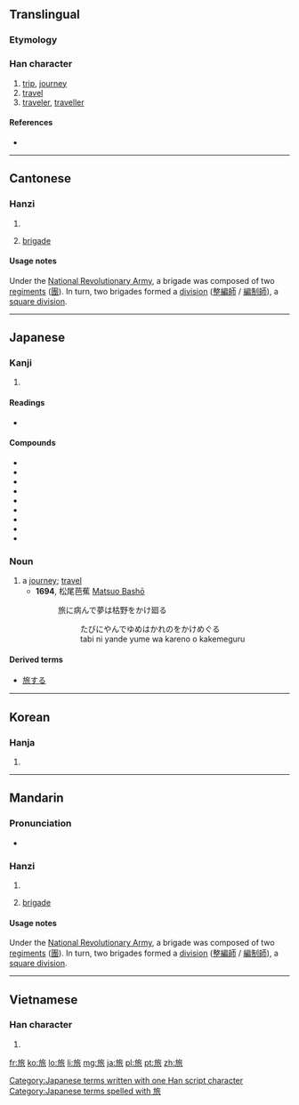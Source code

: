 ==Translingual==

===Etymology===
{{Han compound|㫃|从|t2=together|ls=ic}}

===Han character===
{{Han char|rn=70|rad=方|as=06|sn=10|four=0823<sub>2</sub>|canj=卜尸人竹女 (YSOHV)}}

# [[trip]], [[journey]]
# [[travel]]
# [[traveler]], [[traveller]]

====References====
* {{Han ref|kx=0483.020|dkj=13644|dj=0845.020|hdz=32178.070|uh=65C5|ud=26053|bh=AEC8|bd=44744}}

----

==Cantonese==

===Hanzi===
{{yue-hanzi|jyut=[[leoi5]]|y=leui5}}

# {{defn|lang=yue|sort=方06}}
# {{military|lang=yue}} [[brigade]]

====Usage notes====
{{sense|military}} Under the [[w:National Revolutionary Army|National Revolutionary Army]], a brigade was composed of two [[regiment]]s ([[團]]). In turn, two brigades formed a [[division]] ([[整編師]] / [[編制師]]), a [[square division]].

----

==Japanese==

===Kanji===
{{ja-kanji|grade=3|rs=方06}}

# {{defn|lang=ja|sort=方06}}

====Readings====
* {{ja-readings|on=[[りょ]] (ryo)|kun=[[たび]] (tabi)}}

====Compounds====
* {{l|ja|sc=Jpan|旅先|tr=たびさき, tabisaki}}
* {{l|ja|sc=Jpan|旅路|tr=たびじ, tabiji}}
* {{l|ja|sc=Jpan|旅立|tr=たびだち, tabidachi}}
* {{l|ja|sc=Jpan|旅人|tr=たびびと, tabibito}}
* {{l|ja|sc=Jpan|旅館|tr=りょかん, ryokan}}
* {{l|ja|sc=Jpan|旅券|tr=りょけん, ryoken}}
* {{l|ja|sc=Jpan|旅行|tr=りょこう, ryokō}}
* {{l|ja|sc=Jpan|旅団|tr=りょだん, ryodan}}
* {{l|ja|sc=Jpan|旅費|tr=りょひ, ryohi}}

===Noun===
{{ja-noun|k|hira=たび|rom=tabi}}

# a [[journey]]; [[travel]]
#* '''1694''', 松尾芭蕉 [[w:Matsuo Bashō|Matsuo Bashō]]
#*: 旅に病んで夢は枯野をかけ廻る
#*:: たびにやんでゆめはかれのをかけめぐる
#*:: tabi ni yande yume wa kareno o kakemeguru

====Derived terms====
* [[旅する]]

[[Category:Japanese terms written with one Han script character]]
[[Category:Japanese terms spelled with 旅]]
----

==Korean==

===Hanja===
{{ko-hanja|hangeul=려>여|eumhun=|rv=ryeo>yeo|mr=ryŏ>yŏ|y=lye>ye}}

# {{defn|lang=ko|sort=方06}}

----

==Mandarin==

===Pronunciation===
* {{audio|Zh-lu.ogg|Audio}}

===Hanzi===
{{cmn-hanzi|pin=[[lǚ]] ([[lü3]])|wg=lü<sup>3</sup>}}

# {{defn|lang=cmn|sort=方06}}
# {{military|lang=cmn}} [[brigade]]

====Usage notes====
{{sense|military}} Under the [[w:National Revolutionary Army|National Revolutionary Army]], a brigade was composed of two [[regiment]]s ([[團]]). In turn, two brigades formed a [[division]] ([[整編師]] / [[編制師]]), a [[square division]].

----

==Vietnamese==

===Han character===
{{vi-hantu|[[lữ]]|rs=方06}}

# {{defn|lang=vi|sort=方06}}

[[fr:旅]]
[[ko:旅]]
[[lo:旅]]
[[li:旅]]
[[mg:旅]]
[[ja:旅]]
[[pl:旅]]
[[pt:旅]]
[[zh:旅]]